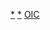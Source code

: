 {{Navbox
|name = 伊斯蘭會議組織
|title = [[File:OIC Logo since 2011.jpg|25px]] [[伊斯兰合作组织|伊斯兰合作组织（OIC）]]
|image =
|listclass  = hlist
|state      = autocollapse<!--autocollapse、uncollapsed、collapsed、plain、off-->

|group1 = 成员国
|list1 = 
* [[阿富汗]]
* [[阿尔巴尼亚]]
* [[阿尔及利亚]]
* [[阿塞拜疆|-{A|zh:阿塞拜疆;zh-hans:阿塞拜疆;zh-hk:阿塞拜疆;zh-tw:亞塞拜然;}-]]
* [[巴林]]
* [[孟加拉国|-{zh-hans:孟加拉国; zh-hant:孟加拉}-]]
* [[贝宁|-{zh-cn:贝宁; zh-tw:貝南; zh-hk:貝寧; }-]]
* [[布吉納法索]]
* [[汶莱]]
* [[喀麦隆]]
* [[乍得|-{A|zh:乍得;zh-hans:乍得;zh-hk:乍得;zh-tw:查德;}-]]
* [[葛摩|科摩罗]]
* [[科特迪瓦|-{A|zh:科特迪瓦;zh-hans:科特迪瓦;zh-hk:科特迪瓦;zh-tw:象牙海岸;}-]]
* [[吉布提]]
* [[埃及]]
* [[加蓬]]
* [[冈比亚]]
* [[几内亚]]
* [[几内亚比绍]]
* [[圭亚那]]
* [[印尼]]
* [[伊朗]]
* [[伊拉克]]
* [[约旦]]
* [[科威特]]
* [[哈萨克斯坦]]
* [[吉尔吉斯斯坦]]
* [[黎巴嫩]]
* [[利比亚]]
* [[马尔代夫]]
* [[马来西亚]]
* [[马里|-{zh-hans:马里;zh-sg:马利;zh-hk:馬里;zh-tw:馬利;}-]]
* [[毛里塔尼亚]]
* [[摩洛哥]]
* [[莫桑比克]]
* [[尼日尔]]
* [[奈及利亞|-{A|zh:尼日利亚;zh-hans:尼日利亚;zh-hk:尼日利亞;zh-tw:奈及利亞;}-]]
* [[阿曼]]
* [[巴基斯坦]]
* [[巴勒斯坦國]]
* [[卡塔尔|-{A|zh:卡塔尔;zh-hans:卡塔尔;zh-hk:卡塔爾;zh-sg:卡塔尔;zh-tw:卡達;}-]]
* [[沙特阿拉伯|-{A|zh:沙特阿拉伯;zh-hans:沙特阿拉伯;zh-hk:沙特阿拉伯;zh-tw:沙烏地阿拉伯;}-]]
* [[塞内加尔]]
* [[塞拉利昂|-{A|zh:塞拉利昂;zh-hans:塞拉利昂;zh-hk:塞拉利昂;zh-tw:獅子山;}-]]
* [[索马里|-{A|zh:索馬里;zh-hans:索马里;zh-hk:索馬里;zh-tw:索馬利亞;}-]]
* [[苏丹]]
* [[蘇利南]]
* [[塔吉克斯坦]]
* [[土耳其]]
* [[突尼西亞|-{zh-hans:突尼斯; zh-hant:突尼西亞}-]]
* [[多哥]]
* [[土库曼斯坦]]
* [[乌兹别克斯坦]]
* [[阿拉伯联合酋长国|-{A|zh:阿拉伯联合酋长国;zh-hans:阿拉伯联合酋长国;zh-hk:阿拉伯聯合酋長國;zh-tw:阿拉伯聯合大公國;}-]]
* [[也门|-{A|zh:也门;zh-hans:也门;zh-hk:也門;zh-tw:葉門;}-]]

|group2 = 暂停成员身份
|list2 = 
* [[叙利亚]]

|group3 = 观察员
|list3 = 
{{Navbox|child

|group1 = 观察员国
|list1  = 
* [[波斯尼亚和黑塞哥维那|-{A|zh:波斯尼亞和黑塞哥維那;zh-hans:波斯尼亚和黑塞哥维那;zh-hk:波斯尼亞和黑塞哥維那;zh-tw:波士尼亞赫塞哥維納;}-]]
* [[中非共和国|中非]]
* [[俄罗斯]]
* [[泰国]]
* [[北賽普勒斯|北塞浦路斯]]
* [[桑給巴爾]]

|group2 = 穆斯林社区/组织观察员
|list2  =
* [[菲律宾]] [[莫洛民族解放陣線|摩洛民族解放陣線（MNLF）]]

|group3 = 伊斯兰机构观察员
|list3  = 
* {{link-en|伊斯兰会议组织成员国议会联盟|Parliamentary Union of the OIC Member States|伊斯兰会议组织成员国议会联盟（PUOICM）}}{{ww}}{{link-en|伊斯蘭會議對話與合作青年論壇|Islamic Conference Youth Forum for Dialogue and Cooperation|伊斯蘭會議對話與合作青年論壇（ICYFDC）}}

|group4 = 国际组织观察员
|list4  = 
* [[联合国]]
* [[不结盟运动]]
* [[阿拉伯国家联盟|阿盟]]
* [[非洲联盟|非盟]]
}}

}}<noinclude>
[[Category:伊斯蘭會議組織|*]]
[[Category:伊斯蘭會議組織成員國|*]]
[[Category:國際組織導航模板|OIC]]
</noinclude>